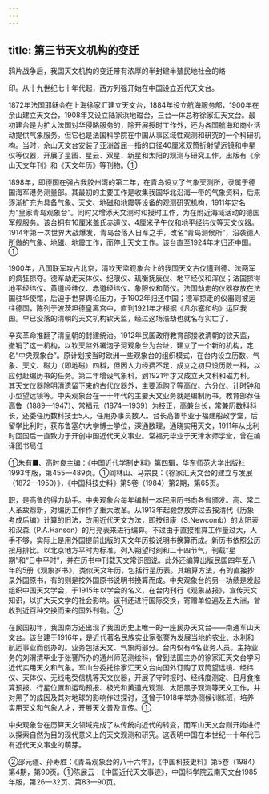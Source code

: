 ```yaml
---
---
---
```

title: 第三节天文机构的变迁
---



鸦片战争后，我国天文机构的变迁带有浓厚的半封建半殖民地社会的烙

印。从十九世纪七十年代起，西方列强开始在中国设立近代天文台。

1872年法国耶稣会在上海徐家汇建立天文台，1884年设立航海服务部，1900年在余山建立天文台，1908年又设立陆家浜地磁台，三台一体总称徐家汇天文台。最初建台是为扩大法国对华侵略服务的，除开展授时工作外，还为各国航海和商业活动提供气象服务。但它也是法国科学院在中国从事区域性观测和研究的一个科研机构。当时，佘山天文台安装了亚洲首屈一指的口径40厘米双筒折射望远镜和中星仪等仪器，开展了星图、星云、双星、新星和太阳的观测与研究工作，出版有《佘山天文年刊》和《天文年历》等刊物。①

1898年，即德国在强占我胶州湾的第二年，在青岛设立了气象天测所，隶属于德国海军港务测量部。其最初的主要工作是收集我国华北沿海一带的气象资料，后来逐渐扩充为具备气象、天文、地磁和地震等设备的观测研究机构，1911年定名为“皇家青岛观象台”。同时又增添天文测时和授时工作，为在附近海域活动的德国军舰服务。该台拥有16厘米盖氏赤道仪、4厘米子午仪和地平经纬仪等天文仪器。1914年第一次世界大战爆发，青岛台落入日军之手，改名“青岛测候所”，沿袭德人所做的气象、地磁、地震工作，而停止天文工作。该台直至1924年才归还中国。①

1900年，八国联军攻占北京，清钦天监观象台上的我国天文古仪遭到德、法两军的疯狂掠夺。德军劫走天体仪、纪限仪、玑衡抚辰仪、地平经仪和浑仪；法国掠得地平经纬仪、黄道经纬仪、赤道经纬仪、象限仪和简仪。法国劫走的仪器存放在法国驻华使馆，后迫于世界舆论压力，于1902年归还中国；德军掠走的仪器则被运往德国，陈列于波茨坦德皇离宫中，直到1921年才根据《凡尔塞和约》运回我国。早已没落的清朝的天文机构钦天监，经过这场浩劫也就名存实亡了。

辛亥革命推翻了清皇朝的封建统治。1912年民国政府教育部接收清朝的钦天监，撤销了这一机构，以钦天监外署泡子河观象台为台址，建立了一个新的机构，定名“中央观象台”。原计划按当时欧洲一些观象台的组织模式，在台内设立历数、气象、天文、磁力（即地磁）四科，但因人力经费不足，成立之初只设历数一科，以应付赶编历书的任务。第二年增设气象科，到1921年才又成立天文科和磁力科。其天文仪器除明清遗留下来的古代仪器外，主要添购了等高仪、六分仪、计时钟和小型望远镜等。中央观象台在一十年代的主要天文业务就是编制历书。教育部荐任高鲁（1889—1947）、常福元（1874—1939）为技正，高兼台长，常兼历数科科长，还委任历数科技士5人，任用办事员数人。台长高鲁毕业于福建船政学堂，后留学比利时，获布鲁塞尔大学博士学位，深通数理，通晓实用天文，1911年从比利时回国后一直致力于开创中国近代天文事业。常福元毕业于天津水师学堂，曾在编译图书局任

①朱有■、高时良主编：《中国近代学制史料》第四辑，华东师范大学出版社1993年版，第455—489页。①阎林山、马宗良：《徐家汇天文台的建立与发展（1872—1950）》，《中国科技史料》第5卷（1984）第2期，第65页。

职，是高鲁的得力助手。中央观象台每年编制一本民用历书向各省颁发。高、常二人革故鼎新，对编历工作作了重大改革。从1913年起毅然放弃过去按清代《历象考成后编》计算的旧法，改用近代天文方法，即按纽康（S.Newcomb）的太阳表和汉森（P.A.Hanson）的月亮表来进行编算。不过由于直接推算工作量过大，人手不够，实际上是用外国提前出版的天文年历按说明书换算而成。新历书依照公历按月排比。以北京地方平时为标准，列入朔望时刻和二十四节气，刊载“星期”和“日中平时”，并在历书中刊载天文常识图说。此外还编算出版民国四年至八年的5册《观象岁书》，类似天文年历，包括行星历表。其编算方法，有的直接抄录外国原书，有的则是按外国原书说明书换算而成。中央观象台的另一功绩是发起组织中国天文学会，于1915年以学会的名义，在台内刊行《观象丛报》，宣传天文知识，以扩大天文学的社会影响。该刊还进行国际交换，寄赠单位遍及五大洲，曾收到近百种交换而来的国外刊物。②

在民国初年，我国南方还出现了我国历史上唯一的一座民办天文台——南通军山天文台。该台建于1916年，是近代著名民族实业家张謇为发展当地的农业、水利和航运事业而创办的。业务包括天文、气象两部分。台内仅有4名业务人员。主持业务的刘渭清毕业于张謇所办的通州师范测绘科，曾到法国主办的徐家汇天文台学习近代实用天文和气象。军山台委托徐家汇天文台向国外订购了双筒望远镜、经纬仪、天体仪、无线电受信机等天文仪器，开展了守时报时、经纬度测定、日月食推算预报、行星位置和运动预报、极光和黄道光观测、太阳黑子观测等天文工作，并对黑子的成因及其对地球的影响作过探讨，还曾于1918年举办测候训练班，培养实用天文和气象人才，开展天文普及宣传。①

中央观象台在历算天文领域完成了从传统向近代的转变，而军山天文台则开始进行以探索自然为目的现代意义上的天文观测和研究。这表明中国在本世纪一十年代已有近代天文事业的萌芽。

②邵元疆、孙寿胜：《青岛观象台的八十六年》，《中国科技史料》第5卷（1984）第4期，第90页。①陈展云：《中国近代天文事迹》，中国科学院云南天文台1985年版，第26—32页、第83—90页。